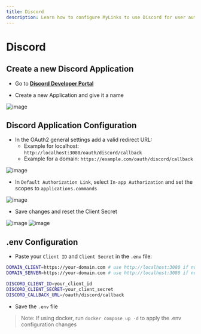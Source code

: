 ```yaml
---
title: Discord
description: Learn how to configure MyLinks to use Discord for user authentication.
---
```


# Discord

## Create a new Discord Application

- Go to **[Discord Developer Portal](https://discord.com/developers)**

- Create a new Application and give it a name

![image](https://github.com/danny-avila/MyLinks/assets/32828263/7e7cdfa0-d1d6-4b6b-a8a9-905aaa40d135)

## Discord Application Configuration

- In the OAuth2 general settings add a valid redirect URL:
    - Example for localhost: `http://localhost:3080/oauth/discord/callback`
    - Example for a domain: `https://example.com/oauth/discord/callback`

![image](https://github.com/danny-avila/MyLinks/assets/32828263/6c56fb92-f4ab-43b9-981b-f98babeeb19d)

- In `Default Authorization Link`, select `In-app Authorization` and set the scopes to `applications.commands`

![image](https://github.com/danny-avila/MyLinks/assets/32828263/2ce94670-9422-48d2-97e9-ec40bd331573)

- Save changes and reset the Client Secret

![image](https://github.com/danny-avila/MyLinks/assets/32828263/3af164fc-66ed-4e5e-9f5a-9bcab3df37b4)
![image](https://github.com/danny-avila/MyLinks/assets/32828263/2ece3935-68e6-4f2e-8656-9721cba5388a)

## .env Configuration

- Paste your `Client ID` and `Client Secret` in the `.env` file:

```bash filename=".env"
DOMAIN_CLIENT=https://your-domain.com # use http://localhost:3080 if not using a custom domain
DOMAIN_SERVER=https://your-domain.com # use http://localhost:3080 if not using a custom domain

DISCORD_CLIENT_ID=your_client_id
DISCORD_CLIENT_SECRET=your_client_secret
DISCORD_CALLBACK_URL=/oauth/discord/callback
```

- Save the `.env` file

> Note: If using docker, run `docker compose up -d` to apply the .env configuration changes
